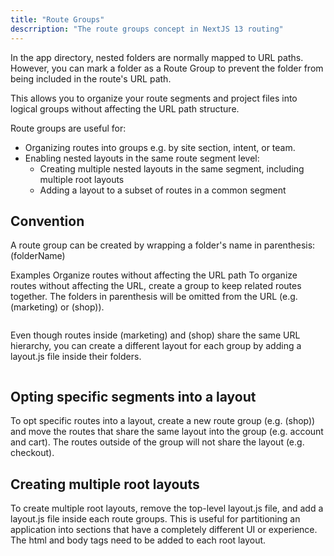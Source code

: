 ```yaml
---
title: "Route Groups"
descrription: "The route groups concept in NextJS 13 routing"
---
```


In the <Highlight>app</Highlight> directory, nested folders are normally mapped to URL paths. However, you can mark a folder as a Route Group to prevent the folder from being included in the route's URL path.

This allows you to organize your route segments and project files into logical groups without affecting the URL path structure.

Route groups are useful for:

- Organizing routes into groups e.g. by site section, intent, or team.
- Enabling nested layouts in the same route segment level:
  - Creating multiple nested layouts in the same segment, including multiple root layouts
  - Adding a layout to a subset of routes in a common segment

## Convention

A route group can be created by wrapping a folder's name in parenthesis: (folderName)

Examples
Organize routes without affecting the URL path
To organize routes without affecting the URL, create a group to keep related routes together. The folders in parenthesis will be omitted from the URL (e.g. (marketing) or (shop)).

<img
  src="https://nextjs.org/_next/image?url=%2Fdocs%2Fdark%2Froute-group-organisation.png&w=1920&q=75&dpl=dpl_5uApjHe5kTj7rjtAk7CXYEBDUYdy"
  alt=""
/>

Even though routes inside (marketing) and (shop) share the same URL hierarchy, you can create a different layout for each group by adding a layout.js file inside their folders.

<img
  src="https://nextjs.org/_next/image?url=%2Fdocs%2Fdark%2Froute-group-multiple-layouts.png&w=1920&q=75&dpl=dpl_5uApjHe5kTj7rjtAk7CXYEBDUYdy"
  alt=""
/>

## Opting specific segments into a layout

To opt specific routes into a layout, create a new route group (e.g. (shop)) and move the routes that share the same layout into the group (e.g. account and cart). The routes outside of the group will not share the layout (e.g. checkout).

## Creating multiple root layouts

To create multiple root layouts, remove the top-level layout.js file, and add a layout.js file inside each route groups. This is useful for partitioning an application into sections that have a completely different UI or experience. The <Tag>html</Tag> and <Tag>body</Tag> tags need to be added to each root layout.
